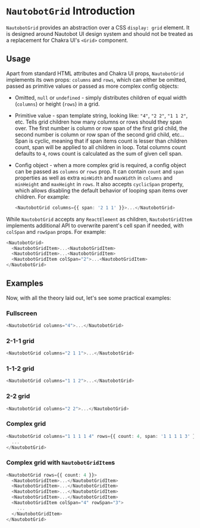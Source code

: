


<Meta title="Components/NautobotGrid/Introduction" />

# `NautobotGrid` Introduction

`NautobotGrid` provides an abstraction over a CSS `display: grid` element. It is
designed around Nautobot UI design system and should not be treated as a
replacement for Chakra UI's `<Grid>` component.

## Usage

Apart from standard HTML attributes and Chakra UI props, `NautobotGrid`
implements its own props: `columns` and `rows`, which can either be omitted,
passed as primitive values or passed as more complex config objects:

- Omitted, `null` or `undefined` - simply distributes children of equal width
  (`columns`) or height (`rows`) in a grid.

- Primitive value - span template string, looking like: `"4"`, `"2 2"`,
  `"1 1 2"`, etc. Tells grid children how many columns or rows should they span
  over. The first number is column or row span of the first grid child, the
  second number is column or row span of the second grid child, etc... Span is
  cyclic, meaning that if span items count is lesser than children count, span
  will be applied to all children in loop. Total columns count defaults to `4`,
  rows count is calculated as the sum of given cell span.

- Config object - when a more complex grid is required, a config object can be
  passed as `columns` or `rows` prop. It can contain `count` and `span`
  properties as well as extra `minWidth` and `maxWidth` in `columns` and
  `minHeight` and `maxHeight` in `rows`. It also accepts `cyclicSpan` property,
  which allows disabling the default behavior of looping span items over
  children. For example:

  ```typescript
  <NautobotGrid columns={{ span: '2 1 1' }}>...</NautobotGrid>
  ```

While `NautobotGrid` accepts any `ReactElement` as children, `NautobotGridItem`
implements additional API to overwrite parent's cell span if needed, with
`colSpan` and `rowSpan` props. For example:

```typescript
<NautobotGrid>
  <NautobotGridItem>...<NautobotGridItem>
  <NautobotGridItem>...<NautobotGridItem>
  <NautobotGridItem colSpan="2">...<NautobotGridItem>
</NautobotGrid>
```

## Examples

Now, with all the theory laid out, let's see some practical examples:

### Fullscreen

<NautobotUIProvider>
  <NautobotGrid columns="4" minHeight={300}>
    <StoryContent />
  </NautobotGrid>
</NautobotUIProvider>

```typescript
<NautobotGrid columns="4">...</NautobotGrid>
```

### 2-1-1 grid

<NautobotUIProvider>
  <NautobotGrid columns="2 1 1" minHeight={300}>
    <StoryContent />
    <StoryContent />
    <StoryContent />
    <StoryContent />
    <StoryContent />
    <StoryContent />
  </NautobotGrid>
</NautobotUIProvider>

```typescript
<NautobotGrid columns="2 1 1">...</NautobotGrid>
```

### 1-1-2 grid

<NautobotUIProvider>
  <NautobotGrid columns="1 1 2" minHeight={300}>
    <StoryContent />
    <StoryContent />
    <StoryContent />
  </NautobotGrid>
</NautobotUIProvider>

```typescript
<NautobotGrid columns="1 1 2">...</NautobotGrid>
```

### 2-2 grid

<NautobotUIProvider>
  <NautobotGrid columns="2 2" minHeight={300}>
    <StoryContent />
    <StoryContent />
    <StoryContent />
    <StoryContent />
  </NautobotGrid>
</NautobotUIProvider>

```typescript
<NautobotGrid columns="2 2">...</NautobotGrid>
```

### Complex grid

<NautobotUIProvider>
  <NautobotGrid
    columns="1 1 1 1 4"
    minHeight={300}
    rows={{ count: 4, span: '1 1 1 1 3' }}
  >
    <StoryContent />
    <StoryContent />
    <StoryContent />
    <StoryContent />
    <StoryContent />
  </NautobotGrid>
</NautobotUIProvider>

```typescript
<NautobotGrid columns="1 1 1 1 4" rows={{ count: 4, span: '1 1 1 1 3' }}>
  ...
</NautobotGrid>
```

### Complex grid with `NautobotGridItem`s

<NautobotUIProvider>
  <NautobotGrid minHeight={300} rows={{ count: 4 }}>
    <NautobotGridItem>
      <StoryContent />
    </NautobotGridItem>
    <NautobotGridItem>
      <StoryContent />
    </NautobotGridItem>
    <NautobotGridItem>
      <StoryContent />
    </NautobotGridItem>
    <NautobotGridItem>
      <StoryContent />
    </NautobotGridItem>
    <NautobotGridItem colSpan="4" rowSpan="3">
      <StoryContent />
    </NautobotGridItem>
  </NautobotGrid>
</NautobotUIProvider>

```typescript
<NautobotGrid rows={{ count: 4 }}>
  <NautobotGridItem>...</NautobotGridItem>
  <NautobotGridItem>...</NautobotGridItem>
  <NautobotGridItem>...</NautobotGridItem>
  <NautobotGridItem>...</NautobotGridItem>
  <NautobotGridItem colSpan="4" rowSpan="3">
    ...
  </NautobotGridItem>
</NautobotGrid>
```
